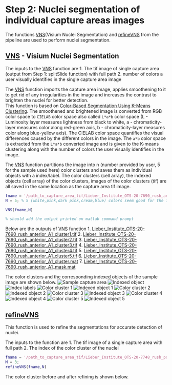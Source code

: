 # Step 2: Nuclei segmentation of individual capture areas images

The functions [VNS](https://github.com/LieberInstitute/VisiumLIBD/blob/main/code/VNS.m)(Visium Nuclei Segmentation) and [refineVNS](https://github.com/LieberInstitute/VisiumLIBD/blob/main/code/refineVNS.m) from the pipeline are used to perform nuclei segmentation. 

## [VNS](https://github.com/LieberInstitute/VisiumLIBD/blob/main/code/VNS.m) - Visium Nuclei Segmentation
The inputs to the [VNS](https://github.com/LieberInstitute/VisiumLIBD/blob/main/code/VNS.m) function  are
1. The tif image of single capture area (output from Step 1: splitSlide function) with full path
2. number of colors a user visually identifies in the single capture area image

The [VNS](https://github.com/LieberInstitute/VisiumLIBD/blob/main/code/VNS.m) function imports the capture area image, applies smoothening to it to get rid of any irregularities in the image and increases the contrast to brighten the nuclei for better detection.  
This function is based on [Color-Based Segmentation Using K-Means Clustering](https://www.mathworks.com/help/images/color-based-segmentation-using-k-means-clustering.html#:~:text=K%2Dmeans%20clustering%20requires%20that,*'%20and%20'b*'%20values.). The smoothened and brightened image is converted from RGB color space to `CIELAB` color space also called `L*a*b` color space (L - Luminosity layer measures lightness from black to white, a - chromaticity-layer measures color along red-green axis, b - chromaticity-layer measures color along blue-yellow axis). The CIELAB color space quantifies the visual differences caused by the different colors in the image. The `a*b` color space is extracted from the `L*a*b` converted image and is given to the K-means clustering along with the number of colors the user visually identifies in the image. 

The [VNS](https://github.com/LieberInstitute/VisiumLIBD/blob/main/code/VNS.m) function partitions the image into n (number provided by user, 5 for the sample used here) color clusters and saves them as individual objects with a index/label. The color clusters (cell array), the indexed objects (cell array) of the color clusters, images of the color clusters (tif) are all saved in the same location as the capture area tif image.

```MATLAB
fname = '/path_to_capture_area_tif/Lieber_Institute_OTS-20-7690_rush_anterior_A1.tif';
N = 5; % 5 (white,pink,dark pink,cream,blue) colors seem good for the images produced in-house

VNS(fname,N)

% should add the output printed on matlab command prompt
```

Below are the outputs of [VNS](https://github.com/LieberInstitute/VisiumLIBD/blob/main/code/VNS.m) function
1. [Lieber_Institute_OTS-20-7690_rush_anterior_A1_cluster1.tif](link to AWS)
2. [Lieber_Institute_OTS-20-7690_rush_anterior_A1_cluster2.tif](link to AWS)
3. [Lieber_Institute_OTS-20-7690_rush_anterior_A1_cluster3.tif](link to AWS)
4. [Lieber_Institute_OTS-20-7690_rush_anterior_A1_cluster4.tif](link to AWS)
5. [Lieber_Institute_OTS-20-7690_rush_anterior_A1_cluster5.tif](link to AWS)
6. [Lieber_Institute_OTS-20-7690_rush_anterior_A1_cluster.mat](link to AWS)
7. [Lieber_Institute_OTS-20-7690_rush_anterior_A1_mask.mat](https://github.com/LieberInstitute/VisiumLIBD/blob/main/pipeline_outputs/VNS/Lieber_Institute_OTS-20-7690_rush_anterior_A1_mask.mat)

The color clusters and the corresponding indexed objects of the sample image are shown below.
<img src="images/sampleimage.png" title="Sample capture area" /> <img src="images/indexedimage.png" title="Indexed object" /> <img src="images/index_label.png" title="Index labels" /> <img src="images/sampleimage_clust1.png" title="Color cluster 1" /> <img src="images/sampleimage_index1.png" title="Indexed object 1" /> <img src="images/sampleimage_clust2.png" title="Color cluster 2" /> <img src="images/sampleimage_index2.png" title="Indexed object 2" /> <img src="images/sampleimage_clust3.png" title="Color cluster 3" /> <img src="images/sampleimage_index3.png" title="Indexed object 3" /> <img src="images/sampleimage_clust4.png" title="Color cluster 4" /> <img src="images/sampleimage_index4.png" title="Indexed object 4" /> <img src="images/sampleimage_clust5.png" title="Color cluster 5" /> <img src="images/sampleimage_index5.png" title="Indexed object 5" /><br/>


## [refineVNS](https://github.com/LieberInstitute/VisiumLIBD/blob/main/code/refineVNS.m)

This function is used to refine the segmentations for accurate detection of nuclei.

The inputs to the function are
1. The tif image of a single capture area with full path
2. The index of the color cluster of the nuclei 

```MATLAB
fname = '/path_to_capture_area_tif/Lieber_Institute_OTS-20-7748_rush_posterior_A1.tif';
M = 3;
refineVNS(fname,N)
```

The color cluster before and after refining is shown below.



